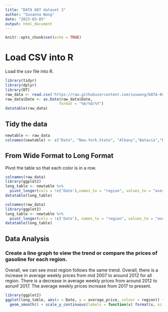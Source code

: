 ```yaml
---
title: "DATA 607 dataset 3"
author: "Susanna Wong"
date: "2023-03-05"
output: html_document
---
```


```r
knitr::opts_chunk$set(echo = TRUE)
```

# Load CSV into R

Load the csv file into R.

```r
library(tidyr)
library(dplyr)
library(DT)
raw_data <- read.csv('https://raw.githubusercontent.com/suswong/DATA-607-Project-2/main/Gasoline_Retail_Prices_Weekly_Average_by_Region__Beginning_2007.csv')
raw_data$Date <- as.Date(raw_data$Date,
                        format = "%m/%d/%Y")
datatable(raw_data)
```

## Tidy the data
```r
newtable <- raw_data
colnames(newtable) <- c("Date", "New.York.State", "Albany","Batavia","Binghamton","Buffalo", "Dutchess", "Elmira,","Glens.Falls","Ithaca", "Kingston","Nassau","New.York.City","Rochester", "Syracuse","Utica","Watertown","White.Plains")

```

## From Wide Format to Long Format

Pivot the table so that each color is in a row.

```r
colnames(raw_data)
library(ggplot2)
long_table <- newtable %>% 
  pivot_longer(cols = !c('Date'),names_to = "region", values_to = "average_price" )
datatable(long_table)
```
```r
colnames(raw_data)
library(ggplot2)
long_table <- newtable %>% 
  pivot_longer(cols = !c('Date'), names_to = "region", values_to = "average_price" )
datatable(long_table)
```
## Data Analysis

### Create a line graph to view the trend or compare the prices of gasoline for each region.
Overall, we can see most region follows the same trend. Overall, there is a increase in average weekly prices  from mid 2007 to around 2012 for all region.  There is a decrease in average weekly prices from around 2012 to aorunf 2017. The average weekly prices increase from 2017 to present. 
```r
library(ggplot2)
ggplot(long_table, aes(x = Date, y = average_price, colour = region)) +
  geom_smooth() + scale_y_continuous(labels = function(x) format(x, scientific = FALSE)) 
```
